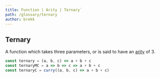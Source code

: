 ```yaml
---
title: Function | Arity | Ternary`
path: /glossary/ternary
author: brekk
---
```


## Ternary

A function which takes three parameters, or is said to have an [arity](/glossary/arity) of 3.

```js
const ternary = (a, b, c) => a + b + c
const ternaryMC = a => b => c => a + b + c 
const ternaryC = curry((a, b, c) => a + b + c)
```
